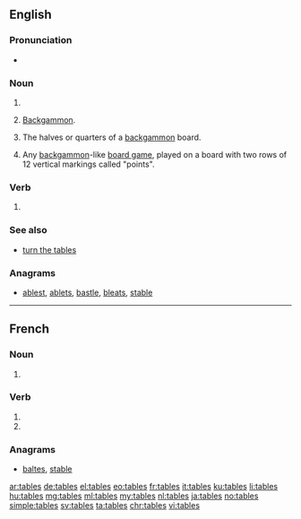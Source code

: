 ==English==

===Pronunciation===
* {{audio|en-us-tables.ogg|Audio (US)}}

===Noun===
{{head|en|plural}}

# {{plural of|table|lang=en|nocat=1}}
# {{context|plural only|lang=en}} [[backgammon|Backgammon]].
# {{context|plural only|backgammon|lang=en}} The halves or quarters of a [[backgammon]] board.
# {{context|plural only|lang=en}} Any [[backgammon]]-like [[board game]], played on a board with two rows of 12 vertical markings called "points".

===Verb===
{{head|en}}

# {{en-third-person singular of|table}}

===See also===
* [[turn the tables]]

===Anagrams===
* [[ablest#English|ablest]], [[ablets#English|ablets]], [[bastle#English|bastle]], [[bleats#English|bleats]], [[stable#English|stable]]

----

==French==

===Noun===
{{head|fr|plural}} {{f-p}}

# {{plural of|table|lang=fr|nocat=1}}

===Verb===
{{fr-verb-form}}

# {{conjugation of|tabler||2|s|pres|ind|lang=fr}}
# {{conjugation of|tabler||2|s|pres|sub|lang=fr}}

===Anagrams===
* [[baltes#French|baltes]], [[stable#French|stable]]

[[ar:tables]]
[[de:tables]]
[[el:tables]]
[[eo:tables]]
[[fr:tables]]
[[it:tables]]
[[ku:tables]]
[[li:tables]]
[[hu:tables]]
[[mg:tables]]
[[ml:tables]]
[[my:tables]]
[[nl:tables]]
[[ja:tables]]
[[no:tables]]
[[simple:tables]]
[[sv:tables]]
[[ta:tables]]
[[chr:tables]]
[[vi:tables]]